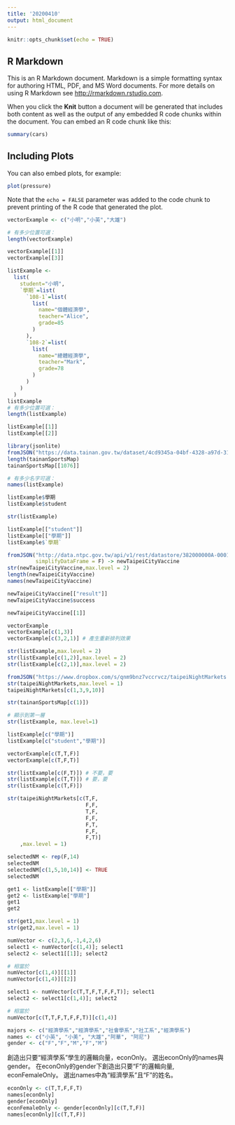 ```yaml
---
title: '20200410'
output: html_document
---
```


```r
knitr::opts_chunk$set(echo = TRUE)
```

## R Markdown

This is an R Markdown document. Markdown is a simple formatting syntax for authoring HTML, PDF, and MS Word documents. For more details on using R Markdown see <http://rmarkdown.rstudio.com>.

When you click the **Knit** button a document will be generated that includes both content as well as the output of any embedded R code chunks within the document. You can embed an R code chunk like this:

```r
summary(cars)
```

## Including Plots

You can also embed plots, for example:

```r
plot(pressure)
```

Note that the `echo = FALSE` parameter was added to the code chunk to prevent printing of the R code that generated the plot.

```r
vectorExample <- c("小明","小英","大雄")

# 有多少位置可選：
length(vectorExample)
```
```r
vectorExample[[1]]
vectorExample[[3]]
```
```r
listExample <- 
  list(
    student="小明",
    `學期`=list(
      `108-1`=list(
        list(
          name="個體經濟學",
          teacher="Alice",
          grade=85
        )
      ),
      `108-2`=list(
        list(
          name="總體經濟學",
          teacher="Mark",
          grade=78
        )
      )
    )
  )
listExample
# 有多少位置可選：
length(listExample)
```
```r
listExample[[1]]
listExample[[2]]
```
```r
library(jsonlite)
fromJSON("https://data.tainan.gov.tw/dataset/4cd9345a-04bf-4328-a97d-314ff78b4763/resource/afc025fc-1ef4-447c-b785-a680391d0ca1/download/tnsport2.json", simplifyDataFrame = F) -> tainanSportsMap
length(tainanSportsMap)
tainanSportsMap[[1076]]
```
```r
# 有多少名字可選：
names(listExample)
```
```r
listExample$學期
listExample$student
```
```r
str(listExample)
```
```r
listExample[["student"]]
listExample[["學期"]]
listExample$`學期`
```
```r
fromJSON("http://data.ntpc.gov.tw/api/v1/rest/datastore/382000000A-000157-002",
         simplifyDataFrame = F) -> newTaipeiCityVaccine
str(newTaipeiCityVaccine,max.level = 2)
length(newTaipeiCityVaccine)
names(newTaipeiCityVaccine)
```
```r
newTaipeiCityVaccine[["result"]]
newTaipeiCityVaccine$success
```
```r
newTaipeiCityVaccine[[1]]
```
```r
vectorExample
vectorExample[c(1,3)]
vectorExample[c(3,2,1)] # 產生重新排列效果
```
```r
str(listExample,max.level = 2)
str(listExample[c(1,2)],max.level = 2)
str(listExample[c(2,1)],max.level = 2)
```
```r
fromJSON("https://www.dropbox.com/s/qnm9bnz7vccrvcz/taipeiNightMarkets.json?dl=1", simplifyDataFrame = F) -> taipeiNightMarkets
str(taipeiNightMarkets,max.level = 1)
taipeiNightMarkets[c(1,3,9,10)]
```
```r
str(tainanSportsMap[c(1)])
```
```r
# 顯示到第一層
str(listExample, max.level=1)

listExample[c("學期")]
listExample[c("student","學期")]
```
```r
vectorExample[c(T,T,F)]
vectorExample[c(T,F,T)]
```
```r
str(listExample[c(F,T)]) # 不要，要
str(listExample[c(T,T)]) # 要，要
str(listExample[c(T,F)])
```
```r
str(taipeiNightMarkets[c(T,F,
                         F,F,
                         T,F,
                         F,F,
                         F,T,
                         F,F,
                         F,T)]
    ,max.level = 1)
```
```r
selectedNM <- rep(F,14)
selectedNM
selectedNM[c(1,5,10,14)] <- TRUE
selectedNM
```
```r
get1 <- listExample[["學期"]]
get2 <- listExample["學期"]
get1
get2
```
```r
str(get1,max.level = 1)
str(get2,max.level = 1)
```
```r
numVector <- c(2,3,6,-1,4,2,6)
select1 <- numVector[c(1,4)]; select1
select2 <- select1[[1]]; select2

# 相當於
numVector[c(1,4)][[1]]
numVector[c(1,4)][[2]]
```
```r
select1 <- numVector[c(T,T,F,T,F,F,T)]; select1
select2 <- select1[c(1,4)]; select2

# 相當於
numVector[c(T,T,F,T,F,F,T)][c(1,4)]
```
```r
majors <- c("經濟學系","經濟學系","社會學系","社工系","經濟學系")
names <- c("小英", "小美", "大雄","阿華", "阿尼")
gender <- c("F","F","M","F","M")
```
創造出只要“經濟學系”學生的邏輯向量，econOnly。
選出econOnly的names與gender。
在econOnly的gender下創造出只要“F”的邏輯向量, econFemaleOnly。
選出names中為“經濟學系”且“F”的姓名。

```r
econOnly <- c(T,T,F,F,T)
names[econOnly]
gender[econOnly]
econFemaleOnly <- gender[econOnly][c(T,T,F)]
names[econOnly][c(T,T,F)]
```



